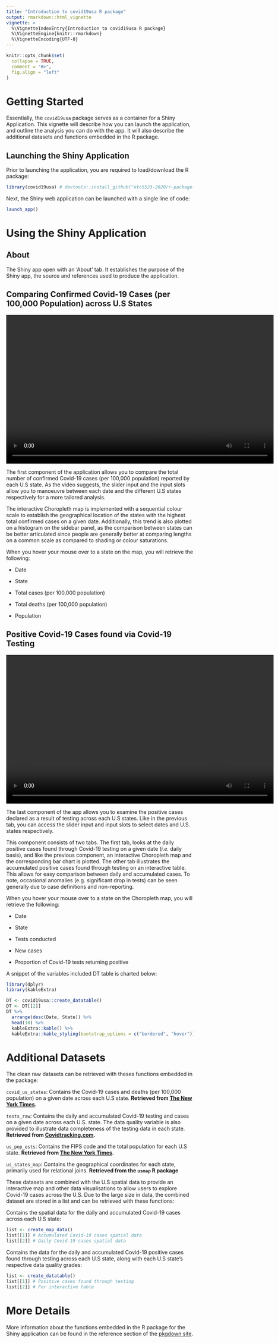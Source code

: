 ```yaml
---
title: "Introduction to covid19usa R package"
output: rmarkdown::html_vignette
vignette: >
  %\VignetteIndexEntry{Introduction to covid19usa R package}
  %\VignetteEngine{knitr::rmarkdown}
  %\VignetteEncoding{UTF-8}
---
```


```r
knitr::opts_chunk$set(
  collapse = TRUE,
  comment = "#>",
  fig.align = "left"
)
```

# Getting Started

Essentially, the `covid19usa` package serves as a container for a Shiny Application. This vignette will describe how you can launch the application, and outline the analysis you can do with the app. It will also describe the additional datasets and functions embedded in the R package.

## Launching the Shiny Application

Prior to launching the application, you are required to load/download the R package:

```r
library(covid19usa) # devtools::install_github("etc5523-2020/r-package-assessment-BrendiA")
```

Next, the Shiny web application can be launched with a single line of code:

```r
launch_app()
```

# Using the Shiny Application

## About

The Shiny app open with an 'About' tab. It establishes the purpose of the Shiny app, the source and references used to produce the application.

## Comparing Confirmed Covid-19 Cases (per 100,000 Population) across U.S States

<video width="720" height="400" controls>

<source src="../../vignettes/tab1_example.mp4" type="video/mp4">

</video>

The first component of the application allows you to compare the total number of confirmed Covid-19 cases (per 100,000 population) reported by each U.S state. As the video suggests, the slider input and the input slots allow you to manoeuvre between each date and the different U.S states respectively for a more tailored analysis.

The interactive Choropleth map is implemented with a sequential colour scale to establish the geographical location of the states with the highest total confirmed cases on a given date. Additionally, this trend is also plotted on a histogram on the sidebar panel, as the comparison between states can be better articulated since people are generally better at comparing lengths on a common scale as compared to shading or colour saturations.

When you hover your mouse over to a state on the map, you will retrieve the following:

-   Date

-   State

-   Total cases (per 100,000 population)

-   Total deaths (per 100,000 population)

-   Population

## Positive Covid-19 Cases found via Covid-19 Testing

<video width="720" height="400" controls>

<source src="../../vignettes/tab2_example.mp4" type="video/mp4">

</video>

The last component of the app allows you to examine the positive cases declared as a result of testing across each U.S states. Like in the previous tab, you can access the slider input and input slots to select dates and U.S. states respectively.

This component consists of two tabs. The first tab, looks at the daily positive cases found through Covid-19 testing on a given date (*i.e.* daily basis), and like the previous component, an interactive Choropleth map and the corresponding bar chart is plotted. The other tab illustrates the accumulated positive cases found through testing on an interactive table. This allows for easy comparison between daily and accumulated cases. To note, occasional anomalies (e.g. significant drop in tests) can be seen generally due to case definitions and non-reporting.

When you hover your mouse over to a state on the Choropleth map, you will retrieve the following:

-   Date

-   State

-   Tests conducted

-   New cases

-   Proportion of Covid-19 tests returning positive

A snippet of the variables included DT table is charted below:

```r
library(dplyr)
library(kableExtra)

DT <- covid19usa::create_datatable()
DT <- DT[[2]]
DT %>% 
  arrange(desc(Date, State)) %>%
  head(10) %>%
  kableExtra::kable() %>%
  kableExtra::kable_styling(bootstrap_options = c("bordered", "hover"))
```

# Additional Datasets

The clean raw datasets can be retrieved with theses functions embedded in the package:

`covid_us_states`: Contains the Covid-19 cases and deaths (per 100,000 population) on a given date across each U.S state. **Retrieved from [The New York Times](https://github.com/nytimes/covid-19-data).**

`tests_raw`: Contains the daily and accumulated Covid-19 testing and cases on a given date across each U.S. state. The data quality variable is also provided to illustrate data completeness of the testing data in each state. **Retrieved from [Covidtracking.com](https://covidtracking.com/data).**

`us_pop_ests`: Contains the FIPS code and the total population for each U.S state. **Retrieved from [The New York Times](https://github.com/nytimes/covid-19-data).**

`us_states_map`: Contains the geographical coordinates for each state, primarily used for relational joins. **Retrieved from the `usmap` R package**

These datasets are combined with the U.S spatial data to provide an interactive map and other data visualisations to allow users to explore Covid-19 cases across the U.S. Due to the large size in data, the combined dataset are stored in a list and can be retrieved with these functions:

Contains the spatial data for the daily and accumulated Covid-19 cases across each U.S state:

```r
list <- create_map_data()
list[[1]] # Accumulated Covid-19 cases spatial data
list[[2]] # Daily Covid-19 cases spatial data
```

Contains the data for the daily and accumulated Covid-19 positive cases found through testing across each U.S state, along with each U.S state's respective data quality grades:

```r
list <- create_datatable()
list[[1]] # Positive cases found through testing
list[[2]] # For interactive table
```

# More Details

More information about the functions embedded in the R package for the Shiny application can be found in the reference section of the [pkgdown site](https://etc5523-2020.github.io/r-package-assessment-BrendiA/reference/index.html).
